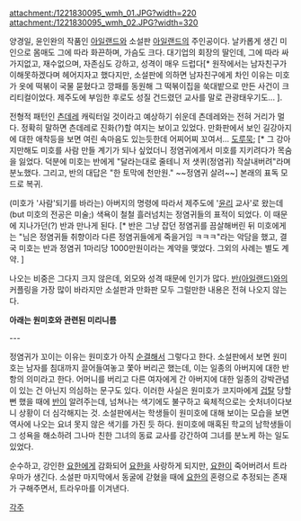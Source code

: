 attachment:/1221830095_wmh_01.JPG?width=220 attachment:/1221830095_wmh_02.JPG?width=320

양경일, 윤인완의 작품인 [[아일랜드]]와 소설판 [[아일랜드]]의 주인공이다. 날카롭게 생긴 미인으로 몸매도 그에 따라 화끈하며, 가슴도 크다. 대기업의 회장의 딸인데, 그에 따라 싸가지없고, 재수없으며, 자존심도 강하고, 성격이 매우 드럽다[* 원작에서는 남자친구가 이해못하겠다며 헤어지자고 했다지만, 소설판에 의하면 남자친구에게 차인 이유는 미호가 옷에 떡볶이 국물 묻혔다고 깡패를 동원해 그 떡볶이집을 쑥대밭으로 만든 사건이 크리티컬이었다. 제주도에 부임한 후로도 성질 건드렸던 교사를 말로 관광태우기도... ]. 

전형적 패턴인 [[츤데레]] 캐릭터일 것이라고 예상하기 쉬운데 츤데레와는 전혀 거리가 멀다. 정확히 말하면 츤데레로 진화(?)할 여지는 보이고 있었다. 만화판에서 보인 길강아지에 대한 애착등을 보면 여린 속마음도 있는듯한데 어찌어찌 꼬여서... [[도루묵]]; [* 그 강아지만해도 미호를 사람 만들 계기가 되나 싶었더니 정염귀에게서 미호를 지키려다가 목숨을 잃었다. 덕분에 미호는 반에게 "달라는대로 줄테니 저 샛퀴(정염귀) 작살내버려"라며 분노했다. 그리고, 반의 대답은 "한 토막에 천만원." ~~정염귀 살려~~] 본래의 표독 모드로 복귀.

(미호가 '사람'되기를 바라는) 아버지의 명령에 따라서 제주도에 '[[윤리]] 교사'로 왔는데(but 미호의 전공은 미술;) 색욕이 철철 흘러넘치는 정염귀들의 표적이 되었다. 이 때문에 지나가던(?) 반과 만나게 된다. [* 반은 그냥 잡던 정염귀를 끔살해버린 뒤 미호에게는 "님은 정염귀들 취향이라 다른 정염귀들에게 죽을거임 ㅋㅋㅋ"라는 악담을 했고, 결국 미호는 반과 정염귀 1마리당 1000만원이라는 계약을 맺었다. 그외의 사례는 별도 계약. ]

나오는 비중은 그다지 크지 않은데, 외모와 성격 때문에 인기가 많다. [[반(아일랜드)]]와의 커플링을 가장 많이 바라지만 소설판과 만화판 모두 그럴만한 내용은 전혀 나오지 않는다.

'''아래는 원미호와 관련된 미리니름'''

---

정염귀가 꼬이는 이유는 원미호가 아직 [[순결]]해서 그렇다고 한다. 소설판에서 보면 원미호는 남자를 침대까지 끌어들여놓고 쫓아 버리곤 했는데, 이는 일종의 아버지에 대한 반항의 의미라고 한다. 어머니를 버리고 다른 여자에게 간 아버지에 대한 일종의 강박관념이 있는 건 아닌지 의심하는 문구도 있다. 이러한 사실은 원미호가 코지마에게 [[겁탈]] 당할 뻔 했을 때에 [[반]]이 알려주는데, 넘쳐나는 색기에도 불구하고 육체적으로는 숫처녀이다보니 상황이 더 심각해지는 것. 소설판에서는 학생들이 원미호에 대해 보이는 모습을 보면 역사에 나오는 요녀 못지 않은 색기를 가진 듯 하다. 원미호에 매혹된 학교의 남학생들이 그 성욕을 해소하려 그나마 친한 그녀의 동료 교사를 강간하여 그녀를 분노케 하는 일도 있었다.

순수하고, 강인한 [[요한]]에게 감화되어 [[요한]]을 사랑하게 되지만, [[요한]]이 죽어버려서 트라우마가 생긴다. 소설판 마지막에서 동굴에 갇혔을 때에 [[요한]]의 혼령으로 추정되는 존재가 구해주면서, 트라우마를 이겨낸다.


[[각주]]
